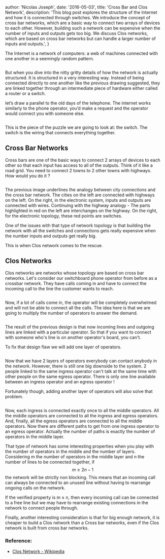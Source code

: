 

  author: 'Nicolas Joseph',
  date: '2016-05-03',
  title: 'Cross Bar and Clos Network',
  description: 'This blog post explores the structure of the Internet and how it is connected through switches. We introduce the concept of cross bar networks, which are a basic way to connect two arrays of devices to each other. However, building such a network can be expensive when the number of inputs and outputs gets too big. We discuss Clos networks, which are based on cross bar networks but can handle a larger number of inputs and outputs.',
}


The Internet is a network of computers: a web of machines connected with one another in a 
seemingly random pattern.

<Image src={img1} alt="" />

But when you dive into the nitty gritty details of how the network is actually structured. 
It is structured in a very interesting way. Instead of being connected directly to 
one another like the previous drawing suggested, they are linked together through an
intermediate piece of hardware either called a router or a switch. 

let’s draw a parallel to the old days of the telephone. The internet works similarly to the phone operator,
you’d make a request and the operator would connect you with someone else.

<Image src={img2} alt="" />

This is the piece of the puzzle we are going to look at: the switch. The switch 
is the wiring that connects everything together.


## Cross Bar Networks

Cross bars are one of the basic ways to connect 2 arrays of devices to each other so that each input has access to all of the outputs.
 Think of it like a road grid. You need to connect 2 towns to 2 other towns with highways. 
 How would you do it ?

<Image src={img3} alt="" />

The previous image underlines the analogy between city connections and the cross bar network.
 The cities on the left are connected with highways on the left. On the right, in the 
 electronic system, inputs and outputs are connected with wires. Continuing with the
  highway analogy - The parts highlighted in red on the left are interchanges 
  on the highway. On the right, for the electronic topology, these
 red points are switches.

One of the issues with that type of network topology is that building the network with all
 the switches and connections gets really expensive when the number inputs 
 and outputs get really big.

This is when Clos network comes to the rescue.


## Clos Networks

Clos networks are networks whose topology are based on cross bar networks. Let's consider our
switchboard phone operator from before as a crossbar network. They have calls coming in and 
have to connect the incoming call to the line the customer wants to reach.

<Image src={img4} alt="" />

Now, if a lot of calls come in, the operator will be completely overwhelmed 
and will not be able to connect all the calls. The idea here is that we are 
going to multiply the number of operators to answer the demand.

<Image src={img5} alt="" />

The result of the previous design is that now incoming lines and outgoing
 lines are linked with a particular operator. So that if you want
  to connect with someone who's line is on another operator's board, you can't.

To fix that design flaw we will add one layer of operators.

<Image src={img6} alt="" />

Now that we have 2 layers of operators everybody can contact anybody in the network. 
However, there is still one big downside to the system. 2 people linked to the same 
ingress operator can't talk at the same time with other people on the same egress operator. 
There is only one line available between an ingress operator and an egress operator !

Fortunately though, adding another layer of operators will also solve that problem.

<Image src={img7} alt="" />

Now, each ingress is connected exactly once to all the middle operators. 
All the middle operators are connected to all the ingress and egress operators. 
And, finally, all the egress operators are connected to all the middle operators. 
Now there are different paths to get from one ingress operator to an egress operator.
 Actually the number of paths is exactly the number of operators in the middle layer.

That type of network has some interesting properties when you play with the number 
of operators in the middle and the number of layers. Considering m the number 
of operators in the middle layer and n the number of lines to be connected together, 
if $$m ≥ 2n−1$$ the network will be strictly non blocking. This means that an incoming 
call can always be connected to an unused line without having to rearrange ongoing calls on the network. 

If the verified property is m ≥ n, then every incoming call can be connected to a free
 line but we may have to rearrange existing connections in the network to connect people through.

Finally, another interesting consideration is that for big enough network, it 
is cheaper to build a Clos network than a Cross bar networks, even 
if the Clos network is built from cross bar networks.

### Reference:

* [Clos Network - Wikipedia](https://en.wikipedia.org/wiki/Clos_network)